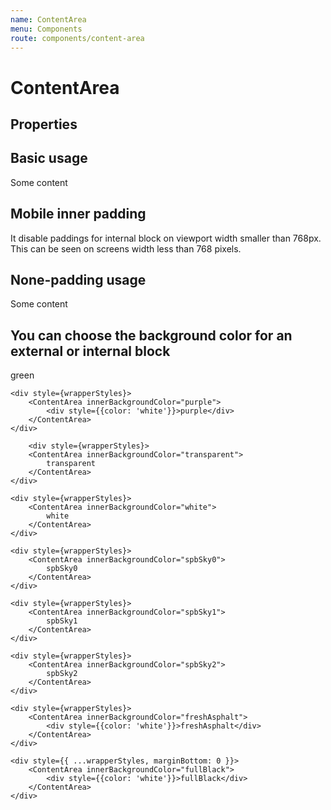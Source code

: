 ```yaml
---
name: ContentArea
menu: Components
route: components/content-area
---
```



# ContentArea

## Properties

<Props of={ContentArea} />

## Basic usage

<Playground>
    <ContentArea>Some content</ContentArea>
</Playground>

## Mobile inner padding

<Playground>
    <ContentArea outerBackgroundColor="spbSky0" mobileInnerPadding="none">
        It disable paddings for internal block on viewport width smaller than 768px.
        This can be seen on screens width less than 768 pixels.
    </ContentArea>
</Playground>

## None-padding usage

<Playground>
    <ContentArea innerPadding="none" innerBackgroundColor="white">
        Some content
    </ContentArea>
</Playground>

## You can choose the background color for an external or internal block

<Playground>
    <div style={wrapperStyles}>
        <ContentArea innerBackgroundColor="green">
            green
        </ContentArea>
    </div>

    <div style={wrapperStyles}>
        <ContentArea innerBackgroundColor="purple">
            <div style={{color: 'white'}}>purple</div>
        </ContentArea>
    </div>

        <div style={wrapperStyles}>
        <ContentArea innerBackgroundColor="transparent">
            transparent
        </ContentArea>
    </div>

    <div style={wrapperStyles}>
        <ContentArea innerBackgroundColor="white">
            white
        </ContentArea>
    </div>

    <div style={wrapperStyles}>
        <ContentArea innerBackgroundColor="spbSky0">
            spbSky0
        </ContentArea>
    </div>

    <div style={wrapperStyles}>
        <ContentArea innerBackgroundColor="spbSky1">
            spbSky1
        </ContentArea>
    </div>

    <div style={wrapperStyles}>
        <ContentArea innerBackgroundColor="spbSky2">
            spbSky2
        </ContentArea>
    </div>

    <div style={wrapperStyles}>
        <ContentArea innerBackgroundColor="freshAsphalt">
            <div style={{color: 'white'}}>freshAsphalt</div>
        </ContentArea>
    </div>

    <div style={{ ...wrapperStyles, marginBottom: 0 }}>
        <ContentArea innerBackgroundColor="fullBlack">
            <div style={{color: 'white'}}>fullBlack</div>
        </ContentArea>
    </div>
</Playground>
